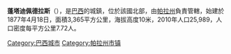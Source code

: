{{Coord|1|23|24|S|48|52|15|W|display=title}}

'''蓬塔迪佩德拉斯'''（{{lang-pt|Ponta de Pedras}}），是[[巴西|巴西]]的城鎮，位於該國北部，由[[帕拉州|帕拉州]]負責管轄，始建於1877年4月18日，面積3,365平方公里，海拔高度10米，2010年人口25,989，人口密度每平方公里7.72人。

{{Brazil-geo-stub}}
{{帕拉州市鎮}}
[[Category:巴西城市|Category:巴西城市]]
[[Category:帕拉州市镇|Category:帕拉州市镇]]